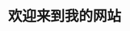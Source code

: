 ---
title: 欢迎来到我的网站
description: 一个很杂的资料库
template: splash
hero:
  tagline: 一个很杂的资料库
  actions:
    - text: 开始
      link: /zh-cn/guides/readme/
      icon: right-arrow
      variant: primary
    - text: 在GitHub上查看
      link: https://github.com/731016/study-notes-astro
      icon: external
---
